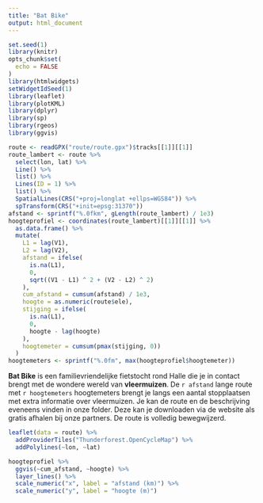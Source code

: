 ```yaml
---
title: "Bat Bike"
output: html_document
---
```


```r
set.seed(1)
library(knitr)
opts_chunk$set(
  echo = FALSE
)
library(htmlwidgets)
setWidgetIdSeed(1)
library(leaflet)
library(plotKML)
library(dplyr)
library(sp)
library(rgeos)
library(ggvis)
```

```r
route <- readGPX("route/route.gpx")$tracks[[1]][[1]]
route_lambert <- route %>%
  select(lon, lat) %>%
  Line() %>%
  list() %>%
  Lines(ID = 1) %>%
  list() %>%
  SpatialLines(CRS("+proj=longlat +ellps=WGS84")) %>%
  spTransform(CRS("+init=epsg:31370"))
afstand <- sprintf("%.0fkm", gLength(route_lambert) / 1e3)
hoogteprofiel <- coordinates(route_lambert)[[1]][[1]] %>%
  as.data.frame() %>%
  mutate(
    L1 = lag(V1), 
    L2 = lag(V2),
    afstand = ifelse(
      is.na(L1),
      0,
      sqrt((V1 - L1) ^ 2 + (V2 - L2) ^ 2)
    ),
    cum_afstand = cumsum(afstand) / 1e3,
    hoogte = as.numeric(route$ele),
    stijging = ifelse(
      is.na(L1),
      0,
      hoogte - lag(hoogte)
    ),
    hoogtemeter = cumsum(pmax(stijging, 0))
  )
hoogtemeters <- sprintf("%.0fm", max(hoogteprofiel$hoogtemeter))
```

**Bat Bike** is een familievriendelijke fietstocht rond Halle die je in contact brengt met de wondere wereld van **vleermuizen**. De `r afstand` lange route met `r hoogtemeters` hoogtemeters brengt je langs een aantal stopplaatsen met extra informatie over vleermuizen. Je kan de route en de beschrijving eveneens vinden in onze folder. Deze kan je downloaden via de website als gratis afhalen bij onze partners. De route is volledig bewegwijzerd.


```r
leaflet(data = route) %>%
  addProviderTiles("Thunderforest.OpenCycleMap") %>%
  addPolylines(~lon, ~lat)
```


```r
hoogteprofiel %>%
  ggvis(~cum_afstand, ~hoogte) %>%
  layer_lines() %>%
  scale_numeric("x", label = "afstand (km)") %>%
  scale_numeric("y", label = "hoogte (m)")
```


